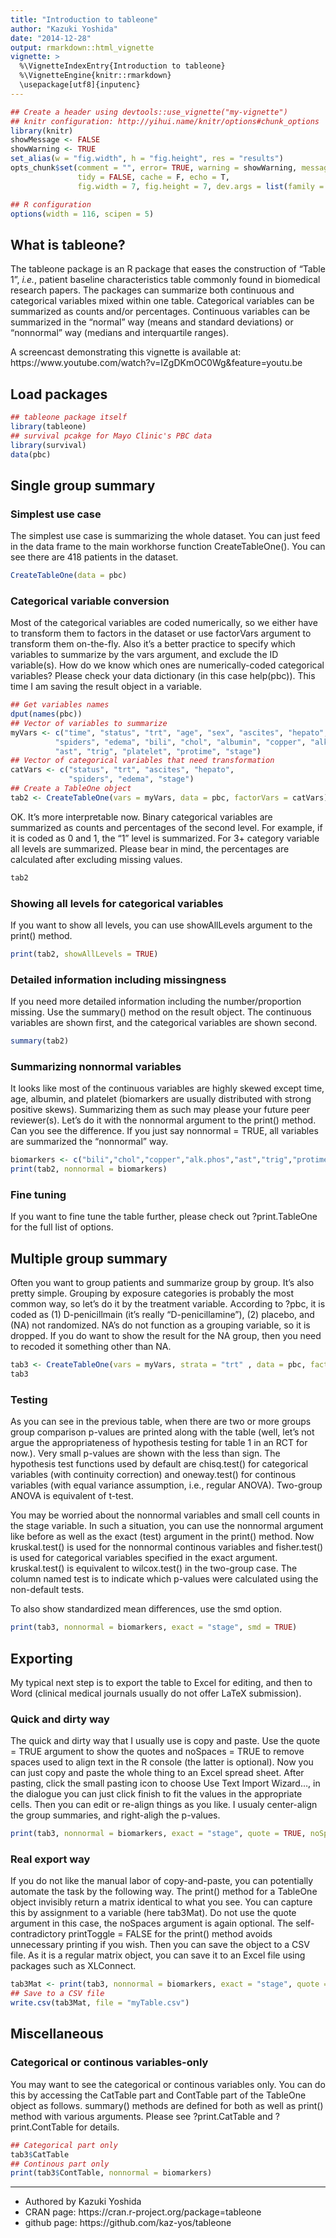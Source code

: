 ```yaml
---
title: "Introduction to tableone"
author: "Kazuki Yoshida"
date: "2014-12-28"
output: rmarkdown::html_vignette
vignette: >
  %\VignetteIndexEntry{Introduction to tableone}
  %\VignetteEngine{knitr::rmarkdown}
  \usepackage[utf8]{inputenc}
---
```


```r
## Create a header using devtools::use_vignette("my-vignette")
## knitr configuration: http://yihui.name/knitr/options#chunk_options
library(knitr)
showMessage <- FALSE
showWarning <- TRUE
set_alias(w = "fig.width", h = "fig.height", res = "results")
opts_chunk$set(comment = "", error= TRUE, warning = showWarning, message = showMessage,
               tidy = FALSE, cache = F, echo = T,
               fig.width = 7, fig.height = 7, dev.args = list(family = "sans"))

## R configuration
options(width = 116, scipen = 5)
```

## What is tableone?

The tableone package is an R package that eases the construction of "Table 1", *i.e.*, patient baseline characteristics table commonly found in biomedical research papers. The packages can summarize both continuous and categorical variables mixed within one table. Categorical variables can be summarized as counts and/or percentages. Continuous variables can be summarized in the "normal" way (means and standard deviations) or "nonnormal" way (medians and interquartile ranges).

A screencast demonstrating this vignette is available at: https://www.youtube.com/watch?v=IZgDKmOC0Wg&feature=youtu.be

## Load packages

```r
## tableone package itself
library(tableone)
## survival pcakge for Mayo Clinic's PBC data
library(survival)
data(pbc)
```

## Single group summary

### Simplest use case

The simplest use case is summarizing the whole dataset. You can just feed in the data frame to the main workhorse function CreateTableOne(). You can see there are 418 patients in the dataset.
```r
CreateTableOne(data = pbc)
```

### Categorical variable conversion

Most of the categorical variables are coded numerically, so we either have to transform them to factors in the dataset or use factorVars argument to transform them on-the-fly. Also it's a better practice to specify which variables to summarize by the vars argument, and exclude the ID variable(s). How do we know which ones are numerically-coded categorical variables? Please check your data dictionary (in this case help(pbc)). This time I am saving the result object in a variable.

```r
## Get variables names
dput(names(pbc))
## Vector of variables to summarize
myVars <- c("time", "status", "trt", "age", "sex", "ascites", "hepato",
          "spiders", "edema", "bili", "chol", "albumin", "copper", "alk.phos",
          "ast", "trig", "platelet", "protime", "stage")
## Vector of categorical variables that need transformation
catVars <- c("status", "trt", "ascites", "hepato",
             "spiders", "edema", "stage")
## Create a TableOne object
tab2 <- CreateTableOne(vars = myVars, data = pbc, factorVars = catVars)
```

OK. It's more interpretable now. Binary categorical variables are summarized as counts and percentages of the second level. For example, if it is coded as 0 and 1, the "1" level is summarized. For 3+ category variable all levels are summarized. Please bear in mind, the percentages are calculated after excluding missing values.

```r
tab2
```

### Showing all levels for categorical variables

If you want to show all levels, you can use showAllLevels argument to the print() method.

```r
print(tab2, showAllLevels = TRUE)
```

### Detailed information including missingness

If you need more detailed information including the number/proportion missing. Use the summary() method on the result object. The continuous variables are shown first, and the categorical variables are shown second.

```r
summary(tab2)
```

### Summarizing nonnormal variables

It looks like most of the continuous variables are highly skewed except time, age, albumin, and platelet (biomarkers are usually distributed with strong positive skews). Summarizing them as such may please your future peer reviewer(s). Let's do it with the nonnormal argument to the print() method. Can you see the difference. If you just say nonnormal = TRUE, all variables are summarized the "nonnormal" way.

```r
biomarkers <- c("bili","chol","copper","alk.phos","ast","trig","protime")
print(tab2, nonnormal = biomarkers)
```

### Fine tuning

If you want to fine tune the table further, please check out ?print.TableOne for the full list of options.


## Multiple group summary

Often you want to group patients and summarize group by group. It's also pretty simple. Grouping by exposure categories is probably the most common way, so let's do it by the treatment variable. According to ?pbc, it is coded as (1) D-penicillmain (it's really "D-penicillamine"), (2) placebo, and (NA) not randomized. NA's do not function as a grouping variable, so it is dropped. If you do want to show the result for the NA group, then you need to recoded it something other than NA.

```r
tab3 <- CreateTableOne(vars = myVars, strata = "trt" , data = pbc, factorVars = catVars)
tab3
```

### Testing

As you can see in the previous table, when there are two or more groups group comparison p-values are printed along with the table (well, let's not argue the appropriateness of hypothesis testing for table 1 in an RCT for now.). Very small p-values are shown with the less than sign. The hypothesis test functions used by default are chisq.test() for categorical variables (with continuity correction) and oneway.test() for continous variables (with equal variance assumption, i.e., regular ANOVA). Two-group ANOVA is equivalent of t-test.

You may be worried about the nonnormal variables and small cell counts in the stage variable. In such a situation, you can use the nonnormal argument like before as well as the exact (test) argument in the print() method. Now kruskal.test() is used for the nonnormal continous variables and fisher.test() is used for categorical variables specified in the exact argument. kruskal.test() is equivalent to wilcox.test() in the two-group case. The column named test is to indicate which p-values were calculated using the non-default tests.

To also show standardized mean differences, use the smd option.

```r
print(tab3, nonnormal = biomarkers, exact = "stage", smd = TRUE)
```

## Exporting

My typical next step is to export the table to Excel for editing, and then to Word (clinical medical journals usually do not offer LaTeX submission).


### Quick and dirty way

The quick and dirty way that I usually use is copy and paste. Use the quote = TRUE argument to show the quotes and noSpaces = TRUE to remove spaces used to align text in the R console (the latter is optional). Now you can just copy and paste the whole thing to an Excel spread sheet. After pasting, click the small pasting icon to choose Use Text Import Wizard..., in the dialogue you can just click finish to fit the values in the appropriate cells. Then you can edit or re-align things as you like. I usualy center-align the group summaries, and right-aligh the p-values.

```r
print(tab3, nonnormal = biomarkers, exact = "stage", quote = TRUE, noSpaces = TRUE)
```

### Real export way

If you do not like the manual labor of copy-and-paste, you can potentially automate the task by the following way. The print() method for a TableOne object invisibly return a matrix identical to what you see. You can capture this by assignment to a variable (here tab3Mat). Do not use the quote argument in this case, the noSpaces argument is again optional. The self-contradictory printToggle = FALSE for the print() method avoids unnecessary printing if you wish. Then you can save the object to a CSV file. As it is a regular matrix object, you can save it to an Excel file using packages such as XLConnect.

```r
tab3Mat <- print(tab3, nonnormal = biomarkers, exact = "stage", quote = FALSE, noSpaces = TRUE, printToggle = FALSE)
## Save to a CSV file
write.csv(tab3Mat, file = "myTable.csv")
```

## Miscellaneous

### Categorical or continous variables-only

You may want to see the categorical or continous variables only. You can do this by accessing the CatTable part and ContTable part of the TableOne object as follows. summary() methods are defined for both as well as print() method with various arguments. Please see ?print.CatTable and ?print.ContTable for details.

```r
## Categorical part only
tab3$CatTable
## Continous part only
print(tab3$ContTable, nonnormal = biomarkers)
```

--------------------
- Authored by Kazuki Yoshida
- CRAN page: https://cran.r-project.org/package=tableone
- github page: https://github.com/kaz-yos/tableone
